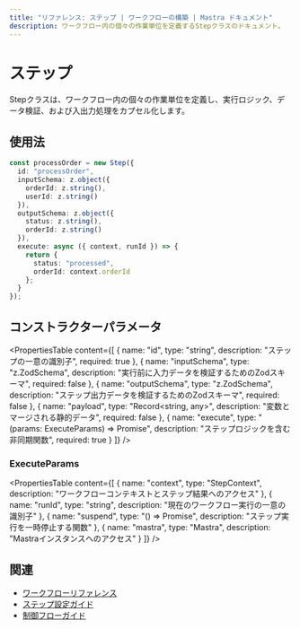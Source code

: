 ```yaml
---
title: "リファレンス: ステップ | ワークフローの構築 | Mastra ドキュメント"
description: ワークフロー内の個々の作業単位を定義するStepクラスのドキュメント。
---
```

# ステップ

Stepクラスは、ワークフロー内の個々の作業単位を定義し、実行ロジック、データ検証、および入出力処理をカプセル化します。

## 使用法

```typescript
const processOrder = new Step({
  id: "processOrder",
  inputSchema: z.object({
    orderId: z.string(),
    userId: z.string()
  }),
  outputSchema: z.object({
    status: z.string(),
    orderId: z.string()
  }),
  execute: async ({ context, runId }) => {
    return {
      status: "processed",
      orderId: context.orderId
    };
  }
});
```

## コンストラクターパラメータ

<PropertiesTable
  content={[
    {
      name: "id",
      type: "string",
      description: "ステップの一意の識別子",
      required: true
    },
    {
      name: "inputSchema",
      type: "z.ZodSchema",
      description: "実行前に入力データを検証するためのZodスキーマ",
      required: false
    },
    {
      name: "outputSchema",
      type: "z.ZodSchema",
      description: "ステップ出力データを検証するためのZodスキーマ",
      required: false
    },
    {
      name: "payload",
      type: "Record<string, any>",
      description: "変数とマージされる静的データ",
      required: false
    },
    {
      name: "execute",
      type: "(params: ExecuteParams) => Promise<any>",
      description: "ステップロジックを含む非同期関数",
      required: true
    }
  ]}
/>

### ExecuteParams

<PropertiesTable
  content={[
    {
      name: "context",
      type: "StepContext",
      description: "ワークフローコンテキストとステップ結果へのアクセス"
    },
    {
      name: "runId",
      type: "string",
      description: "現在のワークフロー実行の一意の識別子"
    },
    {
      name: "suspend",
      type: "() => Promise<void>",
      description: "ステップ実行を一時停止する関数"
    },
    {
      name: "mastra",
      type: "Mastra",
      description: "Mastraインスタンスへのアクセス"
    }
  ]}
/>

## 関連

- [ワークフローリファレンス](./workflow.mdx)
- [ステップ設定ガイド](../../workflows/steps.mdx)
- [制御フローガイド](../../workflows/control-flow.mdx)
```
